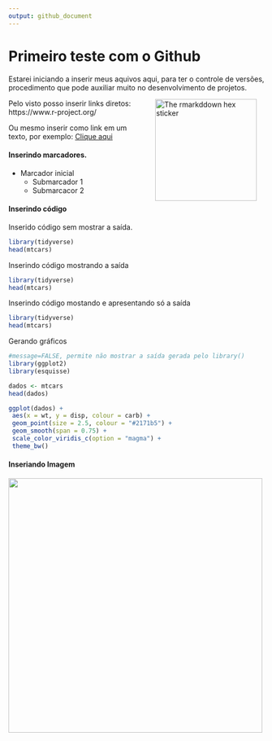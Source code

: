 ```yaml
---
output: github_document
---
```

<!-- README.md gernando arquivo para o Github ler como inicial -->

# Primeiro teste com o Github

Estarei iniciando a inserir meus aquivos aqui, para ter o controle de versões, procedimento que pode auxiliar muito no desenvolvimento de projetos.

<img src="http://www.ppge.ufrpe.br/sites/ppge.ufrpe.br/files/styles/large/public/field/image/alef_campo.jpg?itok=fcw7whOQ" alt="The rmarkddown hex sticker" align="right" width="200" style="padding: 0 15px; float: right;"/>


Pelo visto posso inserir links diretos: https://www.r-project.org/

Ou mesmo inserir como link em um texto, por exemplo: [Clique aqui](https://www.r-project.org/)

#### Inserindo marcadores.

- Marcador inicial
  - Submarcador 1
  - Submarcacor 2
  
#### Inserindo código

Inserido código sem mostrar a saída.
```r
library(tidyverse)
head(mtcars)
```

Inserindo código mostrando a saída 
```r
library(tidyverse)
head(mtcars)
```

Inserindo código mostando e apresentando só a saída
```r
library(tidyverse)
head(mtcars)
```

Gerando gráficos
```r
#message=FALSE, permite não mostrar a saída gerada pelo library()
library(ggplot2)
library(esquisse)

dados <- mtcars
head(dados)

```

```r
ggplot(dados) +
 aes(x = wt, y = disp, colour = carb) +
 geom_point(size = 2.5, colour = "#2171b5") +
 geom_smooth(span = 0.75) +
 scale_color_viridis_c(option = "magma") +
 theme_bw()
```

 
#### Inseriando Imagem

<img src="https://raw.githubusercontent.com/allisonhorst/stats-illustrations/master/rstats-artwork/code_hero.jpg" width= "500" align="center">


  
